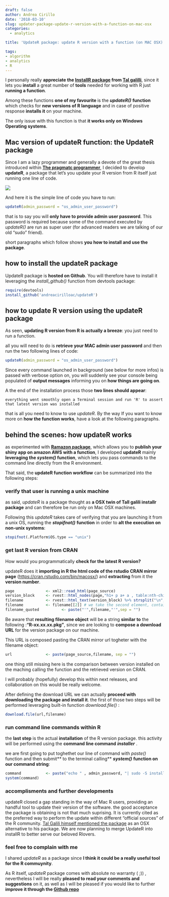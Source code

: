 ```yaml
---
draft: false
author: Andrea Cirillo
date: '2018-03-10'
slug: updater-package-update-r-version-with-a-function-on-mac-osx
categories:
  - analytics

title: 'UpdateR package: update R version with a function (on MAC OSX)'

tags:
- algorithm
- analytics
- R
---
```


I personally really **appreciate the [InstallR package](https://cran.r-project.org/web/packages/installr/installr.pdf) from [Tal galilli](https://twitter.com/talgalili)**, since it lets you **install** a great number of **tools** needed for working with R just **running a function**.

Among these functions **one of my favourite **is the **_updateR()_** **function** which checks for **new versions of R language** and in case of positive response **installs it** on your machine.

The only issue with this function is that **it works only on Windows Operating systems**.

## Mac version of updateR function: the UpdateR package

Since I am a lazy programmer and generally a devote of the great thesis introduced within [**The pragmatc programmer**](https://amzn.to/2RoOKQC), I decided to develop **updateR**, a package that let's you update your R version from R itself just running one line of code.

<a target="_blank"  href="https://www.amazon.co.uk/gp/product/020161622X/ref=as_li_tl?ie=UTF8&camp=1634&creative=6738&creativeASIN=020161622X&linkCode=as2&tag=andreaciril08-21&linkId=ce6f49120d6e0d3d28cfd95005941dce"><img border="0" src="//ws-eu.amazon-adsystem.com/widgets/q?_encoding=UTF8&MarketPlace=GB&ASIN=020161622X&ServiceVersion=20070822&ID=AsinImage&WS=1&Format=_SL250_&tag=andreaciril08-21" ></a><img src="//ir-uk.amazon-adsystem.com/e/ir?t=andreaciril08-21&l=am2&o=2&a=020161622X" width="1" height="1" border="0" alt="" style="border:none !important; margin:0px !important;" />

And here it is the simple line of code you have to run:

```r
updateR(admin_password = "os_admin_user_password")
```

that is to say you will **only have to provide admin user password**.
This password is required because some of the command executed by _updateR()_ are run as super user (for advanced readers we are talking of our old "sudo" friend).

short paragraphs which follow shows **you how to install and use the package**.


## how to install the updateR package


UpdateR package is **hosted on Github**.
You will therefore have to install it leveraging the _install_github()_ function from devtools package:


```r
require(devtools)
install_github('andreacirilloac/updateR')
```


## how to update R version using the updateR package


As seen, **updating R version from R is actually a breeze**: you just need to run a function.

all you will need to do is **retrieve your MAC admin user password** and then run the two following lines of code:

```r
updateR(admin_password = "os_admin_user_password")
```


Since every command launched in background (see below for more infos) is passed with verbose option on, you will suddenly see your console being populated of **output messages** informing you on **how things are going on**.

A the end of the installation process those **two lines should appear**:

`everything went smoothly
open a Terminal session and run 'R' to assert that latest version was installed`

that is all you need to know to use _updateR_.
By the way If you want to know more on **how the function works**, have a look at the following paragraphs.


## behind the scenes: how updateR works


as experimented with **[Ramazon package](2015/08/18/deploy-your-shiny-app-on-aws-with-a-function/)**, which allows you to **publish your shiny app on amazon AWS with a function**, I developed **updateR** mainly **leveraging the _system()_ function**, which lets you pass commands to the command line directly from the R environment.

That said, the **updateR function workflow** can be summarized into the following steps:


### verify that user is running a unix machine


as said, _updateR_ is a package thought as **a OSX twin of Tall galili installr package** and can therefore be run only on Mac OSX machines.

Following this _updateR_ takes care of verifying that you are launching it from a unix OS, running the **_stopifnot()_** **function** in order to **alt the execution on non-unix systems**:


```r
stopifnot(.Platform$OS.type == "unix")
```


### get last R version from CRAN


How would you programmatically **check for the latest R version?**

updateR does it **importing in R the html code of the rstudio CRAN mirror page** ([https://cran.rstudio.com/bin/macosx/](https://cran.rstudio.com/bin/macosx/)) and **extracting** from it the **version number**.


```r
page              <- xml2::read_html(page_source)
version_block     <- rvest::html_nodes(page,"h1+ p a+ a , table:nth-child(8) tr:nth-child(1) td > a")
filename          <- rvest::html_text(version_block) %>% strsplit("\n", fixed = TRUE) # the resulting value is a list
filename          <- filename[[2]] # we take the second element, containing the name of the file
filename_quoted          <- paste("'",filename,"'",sep = "")
```

Be aware that **resulting filename object** will be a string **similar to** the following :**"R-xx.xx.xx.pkg"**, since we are looking to **compose a download URL** for the version package on our machine.

This URL is composed pasting the CRAN mirror url togheter with the filename object:


```r

url               <- paste(page_source,filename, sep = "")
```

one thing still missing here is the comparison between version installed on the maching calling the function and the retrieved version on CRAN.

I will probably (hopefully) develop this within next releases, and collaboration on this would be really welcome.

After defining the download URL we can actually **proceed with downloading the package and install it**. the first of those two steps will be performed leveraging built-in function _download.file() _:

```r
download.file(url,filename)
```


### run command line commands within R


the **last step** is the actual **installation** of the R version package. this activity will be performed using the **command line command** **_installer_** .

we are first going to put toghethet our line of command with _paste()_ function and then submit** to the terminal calling** **_system()_** **function on our command string**:

```r
command           <- paste("echo " , admin_password, "| sudo -S installer -pkg ", filename_quoted , " -target / -verbose")
system(command)
```

### accomplisments and further developments

updateR closed a gap standing in the way of Mac R users, providing an handful tool to update their version of the software.
the good acceptance the package is obtaining is not that much suprising. It is currently cited as the preferred way to perform the update within different "official sources" of the R community.
[Tal Galili himself mentioned the package](https://www.r-statistics.com/tag/installr/) as an OSX alternative to his package. 
We are now planning to merge UpdateR into installR to better serve our beloved Rlovers.

### feel free to complain with me

I shared _updateR_ as a package since **I think it could be a really useful tool for the R commuynity**.

As R itself, _updateR_ package comes with absolute no warranty ( ;)) , nevertheless I will be really **pleased to read your comments and suggestions** on it, as well as I will be pleased if you would like to further **improve it through the [Github repo](https://github.com/AndreaCirilloAC/updateR)**

